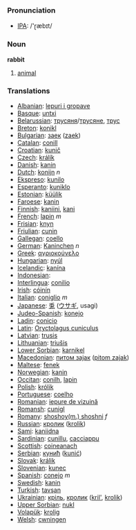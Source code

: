 === Pronunciation ===
*[[w:IPA|IPA]]: /'ɽæbɪt/

=== Noun ===

'''rabbit'''

# [[animal]]

=== Translations ===

*[[Albanian]]: [[lepuri i gropave]]
*[[Basque]]: [[untxi]]
*[[Belarussian]]: [[трусяня]]/[[трусяне]], [[трус]]
*[[Breton]]: [[konikl]]
*[[Bulgarian]]: [[заек]] ([[zaek]])
*[[Catalan]]: [[conill]]
*[[Croatian]]: [[kunič]]
*[[Czech]]: [[králík]]
*[[Danish]]: [[kanin]]
*[[Dutch]]: [[konijn]] ''n''
*[[Ekspreso]]: [[kunilo]]
*[[Esperanto]]: [[kuniklo]]
*[[Estonian]]: [[küülik]]
*[[Faroese]]: [[kanin]]
*[[Finnish]]: [[kaniini]], [[kani]]
*[[French]]: [[lapin]] ''m''
*[[Frisian]]: [[knyn]]
*[[Friulian]]: [[cunin]]
*[[Gallegan]]: [[coello]]
*[[German]]: [[Kaninchen]] ''n''
*[[Greek]]: [[αγριοκούνελο]] '' ''
*[[Hungarian]]: [[nyúl]]
*[[Icelandic]]: [[kanína]]
*[[Indonesian]]: [[]]
*[[Interlingua]]: [[conilio]]
*[[Irish]]: [[cóinín]]
*[[Italian]]: [[coniglio]] ''m''
*[[Japanese]]: [[兎]] ([[ウサギ]], usagi)
*[[Judeo-Spanish]]: [[konejo]]
*[[Ladin]]: [[conicio]]
*[[Latin]]: [[Oryctolagus cuniculus]] '' ''
*[[Latvian]]: [[trusis]]
*[[Lithuanian]]: [[triušis]]
*[[Lower Sorbian]]: [[karnikel]]
*[[Macedonian]]: [[питом заjак]] ([[pitom zajak]])
*[[Maltese]]: [[fenek]]
*[[Norwegian]]: [[kanin]]
*[[Occitan]]: [[conilh]], [[lapin]]
*[[Polish]]: [[królik]] '' ''
*[[Portuguese]]: [[coelho]]
*[[Romanian]]: [[iepure de vizuină]]
*[[Romansh]]: [[cunigl]]
*[[Romany]]: [[shoshoy(m.) shoshni]] ''f''
*[[Russian]]: [[кролик]] ([[krolik]]) '' ''
*[[Sami]]: [[kaniidna]]
*[[Sardinian]]: [[cunillu]], [[cacciappu]]
*[[Scottish]]: [[coineanach]]
*[[Serbian]]: [[кунић]] ([[kunić]])
*[[Slovak]]: [[králik]]
*[[Slovenian]]: [[kunec]]
*[[Spanish]]: [[conejo]] ''m''
*[[Swedish]]: [[kanin]]
*[[Turkish]]: [[tavşan]]
*[[Ukrainian]]: [[кріль]], [[кролик]] ([[kril']], [[krolik]])
*[[Upper Sorbian]]: [[nukl]]
*[[Volapük]]: [[krolig]]
*[[Welsh]]: [[cwningen]]